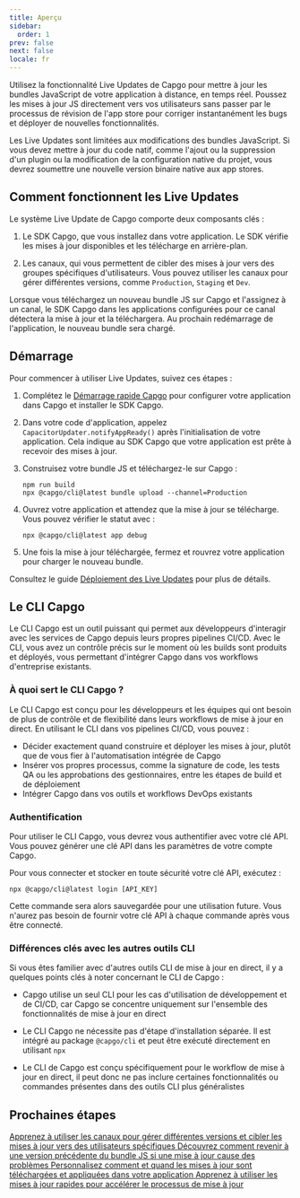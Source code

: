 ```yaml
---
title: Aperçu
sidebar:
  order: 1
prev: false
next: false
locale: fr
---
```



Utilisez la fonctionnalité Live Updates de Capgo pour mettre à jour les bundles JavaScript de votre application à distance, en temps réel. Poussez les mises à jour JS directement vers vos utilisateurs sans passer par le processus de révision de l'app store pour corriger instantanément les bugs et déployer de nouvelles fonctionnalités.

<Aside>

Les Live Updates sont limitées aux modifications des bundles JavaScript. Si vous devez mettre à jour du code natif, comme l'ajout ou la suppression d'un plugin ou la modification de la configuration native du projet, vous devrez soumettre une nouvelle version binaire native aux app stores.

</Aside>

## Comment fonctionnent les Live Updates

Le système Live Update de Capgo comporte deux composants clés :

1. Le SDK Capgo, que vous installez dans votre application. Le SDK vérifie les mises à jour disponibles et les télécharge en arrière-plan.

2. Les canaux, qui vous permettent de cibler des mises à jour vers des groupes spécifiques d'utilisateurs. Vous pouvez utiliser les canaux pour gérer différentes versions, comme `Production`, `Staging` et `Dev`.

Lorsque vous téléchargez un nouveau bundle JS sur Capgo et l'assignez à un canal, le SDK Capgo dans les applications configurées pour ce canal détectera la mise à jour et la téléchargera. Au prochain redémarrage de l'application, le nouveau bundle sera chargé.

## Démarrage

Pour commencer à utiliser Live Updates, suivez ces étapes :

<Steps>

1. Complétez le [Démarrage rapide Capgo](/docs/getting-started/quickstart) pour configurer votre application dans Capgo et installer le SDK Capgo.

2. Dans votre code d'application, appelez `CapacitorUpdater.notifyAppReady()` après l'initialisation de votre application. Cela indique au SDK Capgo que votre application est prête à recevoir des mises à jour.

3. Construisez votre bundle JS et téléchargez-le sur Capgo :
   ```shell
   npm run build
   npx @capgo/cli@latest bundle upload --channel=Production 
   ```

4. Ouvrez votre application et attendez que la mise à jour se télécharge. Vous pouvez vérifier le statut avec :
   ```shell
   npx @capgo/cli@latest app debug
   ```

5. Une fois la mise à jour téléchargée, fermez et rouvrez votre application pour charger le nouveau bundle.

</Steps>

Consultez le guide [Déploiement des Live Updates](/docs/getting-started/deploy) pour plus de détails.

## Le CLI Capgo

Le CLI Capgo est un outil puissant qui permet aux développeurs d'interagir avec les services de Capgo depuis leurs propres pipelines CI/CD. Avec le CLI, vous avez un contrôle précis sur le moment où les builds sont produits et déployés, vous permettant d'intégrer Capgo dans vos workflows d'entreprise existants.

### À quoi sert le CLI Capgo ?

Le CLI Capgo est conçu pour les développeurs et les équipes qui ont besoin de plus de contrôle et de flexibilité dans leurs workflows de mise à jour en direct. En utilisant le CLI dans vos pipelines CI/CD, vous pouvez :

- Décider exactement quand construire et déployer les mises à jour, plutôt que de vous fier à l'automatisation intégrée de Capgo
- Insérer vos propres processus, comme la signature de code, les tests QA ou les approbations des gestionnaires, entre les étapes de build et de déploiement
- Intégrer Capgo dans vos outils et workflows DevOps existants

### Authentification

Pour utiliser le CLI Capgo, vous devrez vous authentifier avec votre clé API. Vous pouvez générer une clé API dans les paramètres de votre compte Capgo.

Pour vous connecter et stocker en toute sécurité votre clé API, exécutez :

```shell
npx @capgo/cli@latest login [API_KEY]
```

Cette commande sera alors sauvegardée pour une utilisation future. Vous n'aurez pas besoin de fournir votre clé API à chaque commande après vous être connecté.

### Différences clés avec les autres outils CLI

Si vous êtes familier avec d'autres outils CLI de mise à jour en direct, il y a quelques points clés à noter concernant le CLI de Capgo :

- Capgo utilise un seul CLI pour les cas d'utilisation de développement et de CI/CD, car Capgo se concentre uniquement sur l'ensemble des fonctionnalités de mise à jour en direct

- Le CLI Capgo ne nécessite pas d'étape d'installation séparée. Il est intégré au package `@capgo/cli` et peut être exécuté directement en utilisant `npx`

- Le CLI de Capgo est conçu spécifiquement pour le workflow de mise à jour en direct, il peut donc ne pas inclure certaines fonctionnalités ou commandes présentes dans des outils CLI plus généralistes

## Prochaines étapes

<CardGrid stagger>
  <a href="/docs/live-updates/channels/">
    <Card title="Canaux" icon="bars">
      Apprenez à utiliser les canaux pour gérer différentes versions et cibler les mises à jour vers des utilisateurs spécifiques
    </Card>
  </a>

  <a href="/docs/live-updates/rollbacks/">
    <Card title="Retours en arrière" icon="left-arrow">
      Découvrez comment revenir à une version précédente du bundle JS si une mise à jour cause des problèmes
    </Card>
  </a>

  <a href="/docs/live-updates/update-behavior/">
    <Card title="Comportement des mises à jour" icon="setting">
      Personnalisez comment et quand les mises à jour sont téléchargées et appliquées dans votre application
    </Card>
  </a>
  <a href="/docs/live-updates/fast-updates/">
    <Card title="Mises à jour rapides" icon="starlight">
      Apprenez à utiliser les mises à jour rapides pour accélérer le processus de mise à jour
    </Card>
  </a>
</CardGrid>
